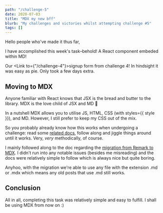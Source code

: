 ```yaml
---
path: "/challenge-5"
date: 2020-07-03
title: "MDX my new bff"
blurb: "My challenges and victories whilst attempting challenge #5"
tags: []
---
```


Hello people who've made it thus far,

I have accomplished this week's task–behold! A React component embeded within MD!

<SignupForm />

Our <Link to={"/challenge-4"}>signup form from challenge 4</Link>! In hindsight it was easy as pie. Only took a few days extra.

## Moving to MDX

Anyone familiar with React knows that JSX is the bread and butter to the library. MDX is the love child of JSX and MD 🤱

In a nutshell MDX allows you to utilise JS, HTML, CSS (with <span className="code">styles={{ style }}</span>), and MD. However, I still prefer to keep my CSS out of the mix.

So you probably already know how this works when undergoing a challenge: read some [related docs](https://www.gatsbyjs.org/docs/mdx/), follow along and jiggle things around until it works. Very, *very* methodically, of course.

I mainly followed along to the doc regarding the [migration from Remark to MDX](https://www.gatsbyjs.org/docs/mdx/migrate-remark-to-mdx/). I didn't run into any notable issues (besides me misreading) and the docs were relatively simple to follow which is always nice but quite boring.

Anyhoo, with the migration we're able to use any file with the extension .md or .mdx which means any old posts that use .md still works.  

## Conclusion

All in all, completing this task was relatively simple and easy to fulfill. I shall be using MDX from now on :)
